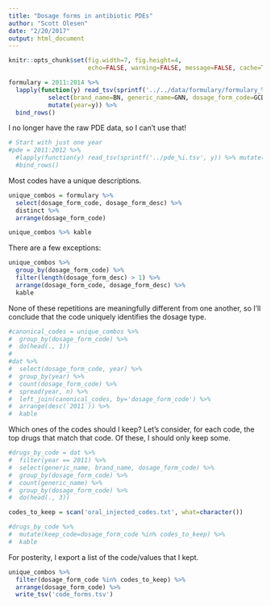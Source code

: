 ```yaml
---
title: "Dosage forms in antibiotic PDEs"
author: "Scott Olesen"
date: "2/20/2017"
output: html_document
---
```


```r
knitr::opts_chunk$set(fig.width=7, fig.height=4,
                      echo=FALSE, warning=FALSE, message=FALSE, cache=TRUE)
```

```r
formulary = 2011:2014 %>%
  lapply(function(y) read_tsv(sprintf('../../data/formulary/formulary_%i.tsv', y)) %>%
           select(brand_name=BN, generic_name=GNN, dosage_form_code=GCDF, dosage_form_desc=GCDF_DESC) %>%
           mutate(year=y)) %>%
  bind_rows()
```

I no longer have the raw PDE data, so I can't use that!
```r
# Start with just one year
#pde = 2011:2012 %>%
  #lapply(function(y) read_tsv(sprintf('../pde_%i.tsv', y)) %>% mutate(year=y)) %>%
  #bind_rows()
```

Most codes have a unique descriptions.
```r
unique_combos = formulary %>%
  select(dosage_form_code, dosage_form_desc) %>%
  distinct %>%
  arrange(dosage_form_code)

unique_combos %>% kable
```

There are a few exceptions:

```r
unique_combos %>%
  group_by(dosage_form_code) %>%
  filter(length(dosage_form_desc) > 1) %>%
  arrange(dosage_form_code, dosage_form_desc) %>%
  kable
```

None of these repetitions are meaningfully different from one another, so I'll
conclude that the code uniquely identifies the dosage type.

```r
#canonical_codes = unique_combos %>%
#  group_by(dosage_form_code) %>%
#  do(head(., 1))
#
#dat %>%
#  select(dosage_form_code, year) %>%
#  group_by(year) %>%
#  count(dosage_form_code) %>%
#  spread(year, n) %>%
#  left_join(canonical_codes, by='dosage_form_code') %>%
#  arrange(desc(`2011`)) %>%
#  kable
```

Which ones of the codes should I keep? Let's consider, for each code, the top drugs that match that code. Of these, I should only keep some.

```r
#drugs_by_code = dat %>%
#  filter(year == 2011) %>%
#  select(generic_name, brand_name, dosage_form_code) %>%
#  group_by(dosage_form_code) %>%
#  count(generic_name) %>%
#  group_by(dosage_form_code) %>%
#  do(head(., 3))

codes_to_keep = scan('oral_injected_codes.txt', what=character())

#drugs_by_code %>%
#  mutate(keep_code=dosage_form_code %in% codes_to_keep) %>%
#  kable
```

For posterity, I export a list of the code/values that I kept.
```r
unique_combos %>%
  filter(dosage_form_code %in% codes_to_keep) %>%
  arrange(dosage_form_code) %>%
  write_tsv('code_forms.tsv')
```
